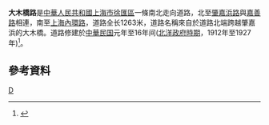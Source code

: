 '''大木橋路'''是[[中華人民共和國|中華人民共和國]][[上海市|上海市]][[徐匯區|徐匯區]]一條南北走向道路，北至[[肇嘉浜路|肇嘉浜路]]與[[嘉善路|嘉善路]]相連，南至[[上海內環路|上海內環路]]，道路全长1263米，道路名稱來自於道路北端跨越肇嘉浜的大木橋。道路修建於[[中華民国|中華民国]]元年至16年间([[北洋政府時期|北洋政府時期]]，1912年至1927年)<ref>{{cite news |title=第二节　人文景观类 |url=http://www.shtong.gov.cn/Newsite/node2/node2245/node70862/node70870/node70920/node70926/userobject1ai73724.html |publisher=上海市地方志辦公室 |accessdate=2020-10-26 |archive-date=2019-01-16 |archive-url=https://web.archive.org/web/20190116150105/http://www.shtong.gov.cn/newsite/node2/node2245/node70862/node70870/node70920/node70926/userobject1ai73724.html |dead-url=no }}</ref>。

== 參考資料 ==
{{Reflist|2}}

[[Category:上海道路|D]]